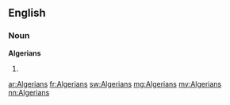 ==English==

===Noun===
'''Algerians'''

# {{plural of|Algerian}}

[[ar:Algerians]]
[[fr:Algerians]]
[[sw:Algerians]]
[[mg:Algerians]]
[[my:Algerians]]
[[nn:Algerians]]